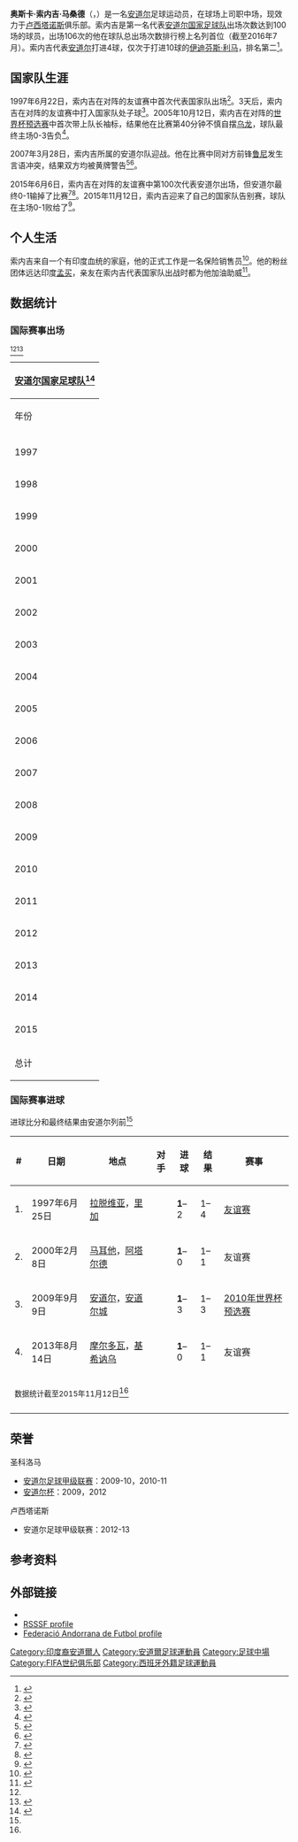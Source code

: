 {{Spanish name|索内吉|马桑德}}
{{noteTA
|G1=Football|G2=EPL
|1=zh-hans:卢西塔诺斯;zh-hk:路施坦奴斯;zh-tw:盧西塔諾斯;
|2=zh-hans:圣朱利亚;zh-hk:辛特祖利亞;zh-tw:辛特祖利亞;
|3=zh-hans:圣科洛马;zh-hk:聖達哥林瑪;zh-tw:聖科洛馬;
|4=zh-hans:;zh-hk:;zh=tw:;
|5=zh-hans:;zh-hk:;zh=tw:;
|6=zh-hans:;zh-hk:;zh=tw:;
|7=zh-hans:;zh-hk:;zh=tw:;
|8=zh-hans:;zh-hk:;zh=tw:;
|9=zh-hans:;zh-hk:;zh=tw:;
|10=zh-hans:;zh-hk:;zh=tw:;
|11=zh-hans:;zh-hk:;zh=tw:;
|12=zh-hans:;zh-hk:;zh=tw:;
|13=zh-hans:;zh-hk:;zh=tw:;
|14=zh-hans:;=h-hk:;zh=tw:;
|15=zh-hans:;zh-hk:;zh=tw:;
}}
{{Infobox football biography
|name=奥斯卡·索内吉<br />Óscar Sonejee
|image= Oscar Sonejee 2015.jpg
|caption = 索内吉代表{{nft|安道尔}}参加[[2016年歐洲國家盃外圍賽|欧洲杯预选赛]]（2015年）
|fullname=Óscar Sonejee Masand
|birth_date ={{birth date and age|df=yes|1976|3|26}}
|birth_place={{AND}}[[聖科洛馬|聖科洛馬]]
|height={{convert|1.88|m|ftin|0|abbr=on}}
|position=[[中场|中场]]
|currentclub=[[卢西塔诺斯足球俱乐部|卢西塔诺斯]]
|clubnumber=4
|years1=1997–2001
|years2=2001–2002
|years3=2002
|years4=2002–2003
|years5=2003–2008
|years6=2008–2012
|years7=2012–2013
|years8=2013–2014
|years9=2014–
|clubs1={{le|FC安道尔|FC Andorra}}
|clubs2=[[辛特祖利亞體育會|圣朱利亚]]
|clubs3={{le|FC安道尔|FC Andorra}}
|clubs4={{Link-ca|FC拉塞乌杜尔赫利|Futbol Club la Seu d'Urgell}}
|clubs5={{le|FC安道尔|FC Andorra}}
|clubs6=[[聖達哥林瑪足球會|圣科洛马]]
|clubs7=[[卢西塔诺斯足球俱乐部|卢西塔诺斯]]
|clubs8={{le|FC安道尔|FC Andorra}}
|clubs9=[[卢西塔诺斯足球俱乐部|卢西塔诺斯]]
|caps1= | goals1 =
|caps2= | goals2 =
|caps3= | goals3 =
|caps4= | goals4 =
|caps5= | goals5 =
|caps6= | goals6 =
|caps7=13 | goals7 =0
|caps8=26 | goals8 =3
|caps9= 17 | goals9 = 3
|nationalyears1=1997–2015
|nationalteam1=[[安道尔国家足球队|安道尔]]
|nationalcaps1 = 106 | nationalgoals1 = 4
|pcupdate=2015年2月15日
|ntupdate=2015年11月12日
}}

'''奥斯卡·索内吉·马桑德'''（{{lang-es|Óscar Sonejee Masand}}，{{bd|1976年|3月26日||}}）是一名[[安道尔|安道尔]]足球运动员，在球场上司职中场，现效力于[[卢西塔诺斯足球俱乐部|卢西塔诺斯]]俱乐部。索内吉是第一名代表[[安道尔国家足球队|安道尔国家足球队]]出场次数达到100场的球员，出场106次的他在球队总出场次数排行榜上名列首位（截至2016年7月）。索内吉代表[[安道尔国家足球队|安道尔]]打进4球，仅次于打进10球的[[伊迪芬斯·利马|伊迪芬斯·利马]]，排名第二<ref name="EU Football">{{cite web |url=http://eu-football.info/_player.php?id=19717 |title=Óscar Sonejee |work=EU Football |accessdate=28 September 2014 |archive-date=2020-10-15 |archive-url=https://web.archive.org/web/20201015121740/https://eu-football.info/_player.php?id=19717 |dead-url=no }}</ref>。

==国家队生涯==
1997年6月22日，索内吉在对阵{{nft|爱沙尼亚}}的友谊赛中首次代表国家队出场<ref>{{cite web|author1=EU-football.info|title=Football MATCH: 22.06.1997 Estonia v Andorra|url=http://eu-football.info/_match.php?id=10888|accessdate=2016-07-14|archive-date=2019-03-25|archive-url=https://web.archive.org/web/20190325154745/https://eu-football.info/_match.php?id=10888|dead-url=no}}</ref>。3天后，索内吉在对阵{{nft|拉脱维亚}}的友谊赛中打入国家队处子球<ref>{{cite web|author1=EU-football.info|title=Football MATCH: 25.06.1997 Latvia v Andorra|url=http://eu-football.info/_match.php?id=10911|accessdate=2016-07-14|archive-date=2019-03-23|archive-url=https://web.archive.org/web/20190323141837/https://eu-football.info/_match.php?id=10911|dead-url=no}}</ref>。2005年10月12日，索内吉在对阵{{nft|亚美尼亚}}的[[2006年世界盃外圍賽_(歐洲區)|世界杯预选赛]]中首次带上队长袖标，结果他在比赛第40分钟不慎自摆[[乌龙球|乌龙]]，球队最终主场0-3告负<ref>{{cite web|author1=EU-football.info|title=Football MATCH: 12.10.2005 Andorra v Armenia|url=http://eu-football.info/_match.php?id=1389|accessdate=2016-07-14|archive-date=2014-10-09|archive-url=https://web.archive.org/web/20141009092746/http://eu-football.info/_match.php?id=1389|dead-url=no}}</ref>。

2007年3月28日，索内吉所属的安道尔队迎战{{nft|英格兰}}。他在比赛中同对方前锋[[鲁尼|鲁尼]]发生言语冲突，结果双方均被黄牌警告<ref>{{Cite web |url=http://www.dailymail.co.uk/sport/football/article-1052708/Andorra-hardman-Sonejee-relishing-Rooney-battle.html |title=Andorra hardman Sonejee relishing Rooney battle |accessdate=2016-07-14 |archive-date=2016-03-03 |archive-url=https://web.archive.org/web/20160303201313/http://www.dailymail.co.uk/sport/football/article-1052708/Andorra-hardman-Sonejee-relishing-Rooney-battle.html |dead-url=no }}</ref><ref>{{cite web|author1=EU-football.info|title=Football MATCH: 28.03.2007 Andorra v England|url=http://eu-football.info/_match.php?id=3185|accessdate=2016-07-14|archive-date=2014-10-09|archive-url=https://web.archive.org/web/20141009092907/http://eu-football.info/_match.php?id=3185|dead-url=no}}</ref>。

2015年6月6日，索内吉在对阵{{nft|赤道几内亚}}的友谊赛中第100次代表安道尔出场，但安道尔最终0-1输掉了比赛<ref>{{cite news|last1=Duaso|first1=Victor|title=Òscar Sonejee, el primer centenari|trans_title=Óscar Sonejee, the first centurion|url=http://www.bondia.ad/esports/oscar-sonejee-el-primer-centenari|accessdate=8 June 2015|publisher=Bon Dia|date=7 June 2015|language=ca|archive-date=2018-09-01|archive-url=https://web.archive.org/web/20180901045904/https://www.bondia.ad/esports/oscar-sonejee-el-primer-centenari|dead-url=no}}</ref><ref>{{cite web|author1=EU-football.info|title=EU-football.info|url=http://eu-football.info/_match.php?id=1865|accessdate=2016-07-14}}</ref>。2015年11月12日，索内吉迎来了自己的国家队告别赛，球队在主场0-1败给了{{nft|圣基茨和尼维斯}}<ref>{{cite web|author1=EU-football.info|title=Football MATCH: 12.11.2015 Andorra v St. Kitts/Nevis|url=http://eu-football.info/_match.php?id=1334|accessdate=2016-07-14|archive-date=2018-02-08|archive-url=https://web.archive.org/web/20180208124455/https://eu-football.info/_match.php?id=1334|dead-url=no}}</ref>。

==个人生活==
索内吉来自一个有印度血统的家庭，他的正式工作是一名保险销售员<ref>{{cite web |author1=Lucy Turner |title=Sonejee's Andorran odyssey |url=http://www.uefa.com/footballeurope/news/kind%3D2/newsid%3D513931.html |website=uefa.com |accessdate=2016-07-14 |deadurl=no |archiveurl=https://web.archive.org/web/20080307235555/http://www.uefa.com/footballeurope/news/kind%3D2/newsid%3D513931.html |archivedate=2008-03-07 }}</ref>。他的粉丝团体远达印度[[孟买|孟买]]，亲友在索内吉代表国家队出战时都为他加油助威<ref>{{cite web |url=http://timesofindia.indiatimes.com/sports/football/top-stories/Sonejee-Masand-set-to-join-Churchill-Brothers/articleshow/5091754.cms |title=Sonejee Masand set to join Churchill Brothers |author=Marcus Mergulhao |date=06.10.2009 |work= |publisher=The Times of India |accessdate=2015-02-10 |language=en}}</ref>。

==数据统计==
===国际赛事出场===
<ref name="EU Football" /><ref>{{cite web|author1=Roberto Mamrud|title=Oscar Sonejee Masand - Century of International Appearances|url=http://www.rsssf.com/miscellaneous/sonejee-intl.html|website=RSSSF|accessdate=2016-07-14|archive-date=2018-10-09|archive-url=https://web.archive.org/web/20181009031339/http://www.rsssf.com/miscellaneous/sonejee-intl.html|dead-url=no}}</ref>
 {| class="wikitable" style="text-align:center"
! colspan=3 | [[安道尔国家足球队|安道尔国家足球队]]<ref>{{NFT player|pid=179}}</ref>
|-
!年份!!出场数!!进球数
|-
|-
|1997||2||1
|-
|1998||7||0
|-
|1999||9||0
|-
|2000||8||1
|-
|2001||6||0
|-
|2002||5||0
|-
|2003||7||0
|-
|2004||7||0
|-
|2005||8||0
|-
|2006||5||0
|-
|2007||9||0
|-
|2008||4||0
|-
|2009||6||1
|-
|2010||2||0
|-
|2011||4||0
|-
|2012||3||0
|-
|2013||3||1
|-
|2014||3||0
|-
|2015||7||0
|-
!总计||106||4
|}
===国际赛事进球===
进球比分和最终结果由安道尔列前<ref name="EU Football" />
{| class="wikitable" style="font-size:100%;"
! # !! 日期 !! 地点 !! 对手 !! 进球 !! 结果 !! 赛事
|-
| 1. || 1997年6月25日 || [[拉脱维亚|拉脱维亚]]，[[里加|里加]] || {{fb|LAT}} || '''1'''–2 || 1–4 || [[熱身賽|友谊赛]]
|-
| 2. || 2000年2月8日 || [[马耳他|马耳他]]，[[阿塔尔德|阿塔尔德]] || {{fb|Malta}} || '''1'''–0 || 1–1 || 友谊赛
|-
| 3. || 2009年9月9日 || [[安道尔|安道尔]]，[[安道尔城|安道尔城]] || {{fb|KAZ}} || '''1'''–3 || 1–3 || [[2010年世界盃外圍賽_(歐洲區)|2010年世界杯预选赛]]
|-
| 4. || 2013年8月14日 || [[摩尔多瓦|摩尔多瓦]]，[[基希讷乌|基希讷乌]] || {{fb|MDA}} || '''1'''–0 || 1–1 || 友谊赛
|-
| colspan="12"|<small>数据统计截至2015年11月12日</small><ref name="EU Football" />
|-
|}
==荣誉==
;圣科洛马
*[[安道爾甲組足球聯賽|安道尔足球甲级联赛]]：2009-10，2010-11
*[[安道尔杯|安道尔杯]]：2009，2012
;卢西塔诺斯
*安道尔足球甲级联赛：2012-13
==参考资料==
{{reflist}}
==外部链接==
*{{cite web|url=http://www.uefa.com/footballeurope/news/kind=2/newsid=513931.html|title=Sonejee's Andorran odyssey|work=UEFA.com|author=Lucy Turner|date=2007-03-08|accessdate=2016-07-14|archive-date=2010-01-10|archive-url=https://web.archive.org/web/20100110031525/http://www.uefa.com/footballeurope/news/kind=2/newsid=513931.html|dead-url=no}}
*[http://www.rsssf.com/miscellaneous/sonejee-intl.html RSSSF profile]{{Wayback|url=http://www.rsssf.com/miscellaneous/sonejee-intl.html |date=20181009031339 }}
*[http://www.fedandfut.com/default.asp?idioma=cat&navpage=page2&showjugador=yes&idjugador=14&seleccio=1 Federació Andorrana de Futbol profile] {{Wayback|url=http://www.fedandfut.com/default.asp?idioma=cat&navpage=page2&showjugador=yes&idjugador=14&seleccio=1 |date=20201205092123 }}

{{DEFAULTSORT:Sonejee, Oscar}}

[[Category:印度裔安道爾人|Category:印度裔安道爾人]]
[[Category:安道爾足球運動員|Category:安道爾足球運動員]]
[[Category:足球中場|Category:足球中場]]
[[Category:FIFA世纪俱乐部|Category:FIFA世纪俱乐部]]
[[Category:西班牙外籍足球運動員|Category:西班牙外籍足球運動員]]